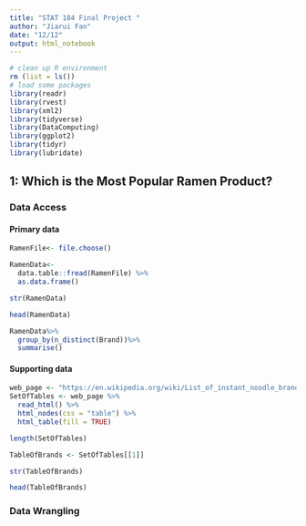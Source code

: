 ```yaml
---
title: "STAT 184 Final Project "
author: "Jiarui Fan" 
date: "12/12"
output: html_notebook
---
```

```r
# clean up R environment
rm (list = ls())
# load some packages
library(readr)
library(rvest)
library(xml2)
library(tidyverse)
library(DataComputing)
library(ggplot2)
library(tidyr)
library(lubridate)
```

## 1: Which is the Most Popular Ramen Product?

### Data Access
#### Primary data

```r
RamenFile<- file.choose()
```
```r
RamenData<- 
  data.table::fread(RamenFile) %>%
  as.data.frame()
```
```r
str(RamenData)
```
```r
head(RamenData)
```
```r
RamenData%>%
  group_by(n_distinct(Brand))%>%
  summarise()

```
#### Supporting data
```r
web_page <- "https://en.wikipedia.org/wiki/List_of_instant_noodle_brands"
SetOfTables <- web_page %>%
  read_html() %>%
  html_nodes(css = "table") %>%
  html_table(fill = TRUE)
```
```r
length(SetOfTables)
```
```r
TableOfBrands <- SetOfTables[[1]]
```
```r
str(TableOfBrands)
```
```r
head(TableOfBrands)
```

### Data Wrangling





